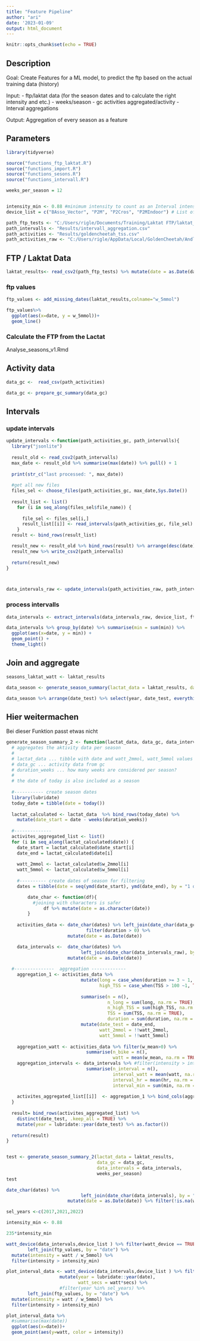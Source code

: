 ```yaml
---
title: "Feature Pipeline"
author: "ari"
date: '2023-01-09'
output: html_document
---
```


```r
knitr::opts_chunk$set(echo = TRUE)
```

## Description
Goal:
Create Features for a ML model, to predict the ftp based on the actual training data (history)

Input:
- ftp/laktat data (for the season dates and to calculate the right intensity and etc.)
- weeks/season
- gc activities aggregated/activity
- Interval aggregations

Output:
Aggregation of every season as a feature

## Parameters
```r
library(tidyverse)

source("functions_ftp_laktat.R")
source("functions_import.R")
source("functions_sesons.R")
source("functions_intervall.R")
```

```r
weeks_per_season = 12


intensity_min <- 0.88 #minimum intensity to count as an Interval intensity = watt_interval_mean/watt_ftp
device_list = c("BAsso_Vector", "P2M", "P2Cros", "P2MIndoor") # List of trust able devices for interval aggregation

path_ftp_tests <- "C:/Users/rigle/Documents/Training/Laktat FTP/laktat_watt_ftp.csv"
path_intervalls <- "Results/intervall_aggregation.csv"
path_activities <- "Results/goldencheetah_tss.csv"
path_activities_raw <- "C:/Users/rigle/AppData/Local/GoldenCheetah/Andl/activities/"   
```

## FTP / Laktat Data
```r

laktat_results<- read_csv2(path_ftp_tests) %>% mutate(date = as.Date(date, format = "%d.%m.%Y"))
```

### ftp values
```r
ftp_values <- add_missing_dates(laktat_results,colname="w_5mmol")

ftp_values%>%
  ggplot(aes(x=date, y = w_5mmol))+
  geom_line()
```


### Calculate the FTP from the Lactat

Analyse_seasons_v1.Rmd

## Activity data

```r
data_gc <-  read_csv(path_activities)

data_gc <- prepare_gc_summary(data_gc)
```


## Intervals

### update intervals

```r
update_intervals <-function(path_activities_gc, path_intervalls){
  library("jsonlite")
  
  result_old <- read_csv2(path_intervalls)
  max_date <- result_old %>% summarise(max(date)) %>% pull() + 1 
  
  print(str_c("last processed: ", max_date))
  
  #get all new files
  files_sel <- choose_files(path_activities_gc, max_date,Sys.Date())
  
  result_list <- list()
    for (i in seq_along(files_sel$file_name)) {
      
      file_sel <- files_sel[i,]
      result_list[[i]] <- read_intervals(path_activities_gc, file_sel)
    }
  result <- bind_rows(result_list)

  result_new <- result_old %>% bind_rows(result) %>% arrange(desc(date))
  result_new %>% write_csv2(path_intervalls)  
  
  return(result_new)
}




```

```r
data_intervals_raw <- update_intervals(path_activities_raw, path_intervalls)


```



### process intervalls


```r

data_intervals <- extract_intervals(data_intervals_raw, device_list, ftp_values)

data_intervals %>% group_by(date) %>% summarise(min = sum(min)) %>%
  ggplot(aes(x=date, y = min)) + 
  geom_point() +
  theme_light()
```


## Join and aggregate

```r
seasons_laktat_watt <- laktat_results 

data_season <- generate_season_summary(lactat_data = laktat_results, data_gc = data_gc, weeks_per_season)

data_season %>% arrange(date_test) %>% select(year, date_test, everything())
```

## Hier weitermachen
Bei dieser Funktion passt etwas nicht

```r
generate_season_summary_2 <- function(lactat_data, data_gc, data_intervals_all, duration_weeks){
  # aggregates the aktivity data per season
  #
  # lactat_data ... tibble with date and watt_2mmol, watt_5mmol values for each season
  # data_gc ... activity data from gc 
  # duration_weeks ... how many weeks are considered per season?
  #
  # the date of today is also included as a season
  
  #----------- create season dates
  library(lubridate)
  today_date = tibble(date = today())
  
  lactat_calculated <- lactat_data  %>% bind_rows(today_date) %>% 
    mutate(date_start = date - weeks(duration_weeks)) 
  
  #--------------
  activites_aggregated_list <- list()
  for (i in seq_along(lactat_calculated$date)) {
    date_start = lactat_calculated$date_start[i]
    date_end = lactat_calculated$date[i]
    
    watt_2mmol <- lactat_calculated$w_2mmol[i]
    watt_5mmol <- lactat_calculated$w_5mmol[i]
    
    #---------- create dates of season for filtering
    dates = tibble(date = seq(ymd(date_start), ymd(date_end), by = "1 day"))

        date_char <- function(df){
          #joining with characters is safer
              df %>% mutate(date = as.character(date))
        }
        
    activities_data <- date_char(dates) %>% left_join(date_char(data_gc), by = "date") %>%
                              filter(duration > 0) %>%
                       mutate(date = as.Date(date))

    data_intervals <-  date_char(dates) %>% 
                            left_join(date_char(data_intervals_raw), by = "date") %>% filter(!is.na(watt)) %>% 
                       mutate(date = as.Date(date))
    
  #---------------  aggregation -------------
    aggregation_1 <- activities_data %>% 
                            mutate(long = case_when(duration >= 3 ~ 1, TRUE ~ 0),
                                   high_TSS = case_when(TSS > 100 ~1, TRUE ~ 0)) %>%
                            
                            summarise(n = n(),
                                      n_long = sum(long, na.rm = TRUE),
                                      n_high_TSS = sum(high_TSS, na.rm = TRUE),
                                      TSS = sum(TSS, na.rm = TRUE),
                                      duration = sum(duration, na.rm = TRUE)) %>%
                            mutate(date_test = date_end,
                                   watt_2mmol = !!watt_2mmol,
                                   watt_5mmol = !!watt_5mmol)
    
    aggregation_watt <- activities_data %>% filter(w_mean>0) %>%
                              summarise(n_bike = n(),
                                        watt = mean(w_mean, na.rm = TRUE))
    aggregation_intervals <- data_intervals %>% #filter(intensity > intensity_min) %>%
                              summarise(n_interval = n(),
                                        interval_watt = mean(watt, na.rm = TRUE),
                                        interval_hr = mean(hr, na.rm = TRUE),
                                        interval_min = sum(min, na.rm = TRUE))
    
    activites_aggregated_list[[i]]  <- aggregation_1 %>% bind_cols(aggregation_watt) %>% bind_cols(aggregation_intervals)
  }
  
  result= bind_rows(activites_aggregated_list) %>% 
    distinct(date_test, .keep_all = TRUE) %>%
    mutate(year = lubridate::year(date_test) %>% as.factor())
  
  return(result)
}


test <- generate_season_summary_2(lactat_data = laktat_results, 
                                  data_gc = data_gc, 
                                  data_intervals = data_intervals,
                                  weeks_per_season)
test

date_char(dates) %>% 
                            left_join(date_char(data_intervals), by = "date") %>% #filter(watt >0) %>% 
                       mutate(date = as.Date(date)) %>% filter(!is.na(watt))
```

```r
sel_years <-c(2017,2021,2022)

intensity_min <- 0.88 

235*intensity_min

watt_device(data_intervals,device_list ) %>% filter(watt_device == TRUE)%>% 
        left_join(ftp_values, by = "date") %>%
  mutate(intensity = watt / w_5mmol) %>%
  filter(intensity > intensity_min)
```


```r
plot_interval_data <- watt_device(data_intervals,device_list ) %>% filter(watt_device == TRUE)%>% 
                    mutate(year = lubridate::year(date),
                           watt_secs = watt*secs) %>%
                    #filter(year %in% sel_years) %>% 
        left_join(ftp_values, by = "date") %>%
  mutate(intensity = watt / w_5mmol) %>%
  filter(intensity > intensity_min) 

plot_interval_data %>%
  #summarise(max(date))
  ggplot(aes(x=date))+
  geom_point(aes(y=watt, color = intensity))
  
  

```